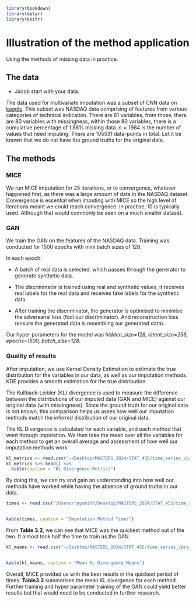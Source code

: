 ```r
library(bookdown)
library(dplyr)
library(knitr)

```


# Illustration of the method application

Using the methods of missing data in practice.

## The data

-   Jacob start with your data.

The data used for multivariate imputation was a subset of CNN data on [kaggle](https://www.kaggle.com/datasets/ehoseinz/cnnpred-stock-market-prediction). This subset was NASDAQ data comprising of features from various categories of technical indication. There are 81 variables, from those, there are 80 variables with missingness, within those 80 variables, there is a cumulative percentage of 1.88% missing data. $n=1984$ is the number of values that need imputing. There are $105531$ data-points in total. Let it be known that we do not have the ground truths for the original data.

## The methods

### MICE

We run MICE imputation for 25 iterations, or to convergence, whatever happened first, as there was a large amount of data in the NASDAQ dataset. Convergence is essential when imputing with MICE so the high level of iterations meant we could reach convergence. In practise, 10 is typically used. Although that would commonly be seen on a much smaller dataset.

### GAN

We train the GAN on the features of the NASDAQ data. Training was conducted for 1500 epochs with mini batch sizes of 128.

In each epoch:

-   A batch of real data is selected, which passes through the generator to generate synthetic data.

-   The discriminator is trained using real and synthetic values, it receives real labels for the real data and receives fake labels for the synthetic data.

-   After training the discriminator, the generator is optimised to minimise the adversarial loss (fool our discriminator). And reconstruction loss (ensure the generated data is resembling our generated data).

Our hyper parameters for the model was *hidden_size=128, latent_size=256, epochs=1500, batch_size=128*.

### Quality of results

After imputation, we use Kernel Density Estimation to estimate the true distribution for the variables in our data, as well as our imputation methods. KDE provides a smooth estimation for the true distribution.

The Kullback-Leibler (KL) divergence is used to measure the difference between the distributions of our imputed data (GAN and MICE) against our original data (with missingness). Since the ground truth for our original data is not known, this comparison helps us asses how well our imputation methods match the inferred distribution of our original data.

The KL Divergence is calculated for each variable, and each method that went through imputation. We then take the mean over all the variables for each method to get an overall average and assessment of how well our imputation methods work.

```r
kl_metrics <- read.csv("~/Desktop/MASTERS_2024/STAT_455/time_series_/project/Git/Time-Series-Project/metrics/kl_divergence_metrics.csv", header = TRUE)
kl_metrics %>% head() %>% 
  kable(caption = "KL Divergence Metrics")
```

By doing this, we can try and gain an understanding into how well our methods have worked while having the absence of ground truths in our data.

```r

times <- read.csv("/Users/raysmith/Desktop/MASTERS_2024/STAT_455/time_series_/project/Git/Time-Series-Project/metrics/times_multivariate.csv", header = TRUE)


kable(times, caption = "Imputation Method Times")

```

From **Table 3.2**, we can see that MICE was the quickest method out of the two. It almost took half the time to train as the GAN. 

```r

kl_means <- read.csv("~/Desktop/MASTERS_2024/STAT_455/time_series_/project/Git/Time-Series-Project/metrics/mean_kl_divergence.csv", header = TRUE)


kable(kl_means, caption = "Mean KL Divergence Means")

```

Overall, MICE provided us with the best results in the quickest period of times. 
**Table3.3** summarises the mean KL divergence for each method. Further training and hyper parameter training of the GAN could yield better results but that would need to be conducted in further research. 